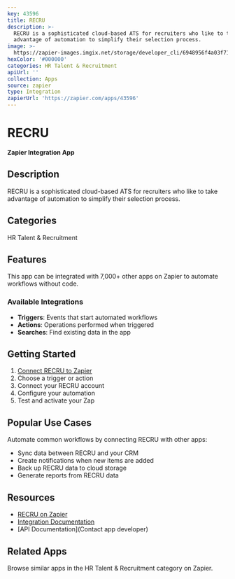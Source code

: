 ```yaml
---
key: 43596
title: RECRU
description: >-
  RECRU is a sophisticated cloud-based ATS for recruiters who like to take
  advantage of automation to simplify their selection process.
image: >-
  https://zapier-images.imgix.net/storage/developer_cli/6948956f4a03f71653ab2eca541aac6d.png?auto=format%2Ccompress&ixlib=python-3.0.0&q=50
hexColor: '#000000'
categories: HR Talent & Recruitment
apiUrl: ''
collection: Apps
source: zapier
type: Integration
zapierUrl: 'https://zapier.com/apps/43596'
---
```

# RECRU

**Zapier Integration App**

## Description

RECRU is a sophisticated cloud-based ATS for recruiters who like to take advantage of automation to simplify their selection process.

## Categories

HR Talent & Recruitment

## Features

This app can be integrated with 7,000+ other apps on Zapier to automate workflows without code.

### Available Integrations

- **Triggers**: Events that start automated workflows
- **Actions**: Operations performed when triggered
- **Searches**: Find existing data in the app

## Getting Started

1. [Connect RECRU to Zapier](https://zapier.com/apps/43596)
2. Choose a trigger or action
3. Connect your RECRU account
4. Configure your automation
5. Test and activate your Zap

## Popular Use Cases

Automate common workflows by connecting RECRU with other apps:

- Sync data between RECRU and your CRM
- Create notifications when new items are added
- Back up RECRU data to cloud storage
- Generate reports from RECRU data

## Resources

- [RECRU on Zapier](https://zapier.com/apps/43596)
- [Integration Documentation](https://zapier.com/apps/43596/integrations)
- [API Documentation](Contact app developer)

## Related Apps

Browse similar apps in the HR Talent & Recruitment category on Zapier.
